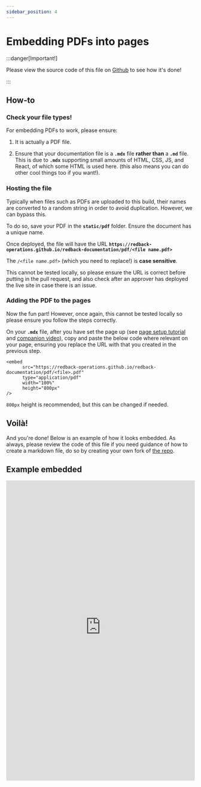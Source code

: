 ```yaml
---
sidebar_position: 4
---
```


# Embedding PDFs into pages


:::danger[Important!]

Please view the source code of this file on
[Github](https://github.com/Redback-Operations/redback-documentation/blob/main/docs/example/pdf-tutorial.mdx) to see how it's done!

:::

## How-to

### Check your file types!

For embedding PDFs to work, please ensure:

1. It is actually a PDF file.

2. Ensure that your documentation file is a **`.mdx`** file **rather than** a **`.md`** file. This
is due to **`.mdx`** supporting small amounts of HTML, CSS, JS, and React, of which some HTML
is used here. (this also means you can do other cool things too if you want!).


### Hosting the file

Typically when files such as PDFs are uploaded to this build, their names are converted
to a random string in order to avoid duplication. However, we can bypass this.

To do so, save your PDF in the **`static/pdf`** folder. Ensure the document has a unique
name.

Once deployed, the file will have the URL **`https://redback-operations.github.io/redback-documentation/pdf/<file name.pdf>`**

The `/<file name.pdf>` (which you need to replace!) is **case sensitive**.

This cannot be tested locally, so please ensure the URL is correct before putting in the
pull request, and also check after an approver has deployed the live site in case there is an
issue.


### Adding the PDF to the pages

Now the fun part! However, once again, this cannot be tested locally so please ensure you
follow the steps correctly.

On your **`.mdx`** file, after you have set the page up (see [page setup tutorial](tutorial) and
[companion video](https://youtu.be/AbDBXuXaJ_s)), copy and paste the below code where relevant
on your page, ensuring you replace the URL with that you created in the previous step.

```
<embed
      src="https://redback-operations.github.io/redback-documentation/pdf/<file>.pdf"
      type="application/pdf"
      width="100%"
      height="800px"
/>
```

`800px` height is recommended, but this can be changed if needed.

## Voilà!

And you're done! Below is an example of how it looks embedded. As always, please review the code
of this file if you need guidance of how to create a markdown file, do so by creating your own
fork of [the repo](https://github.com/Redback-Operations/redback-documentation/blob/main/docs/example/pdf-tutorial.mdx).


## Example embedded
<embed
      src="https://redback-operations.github.io/redback-documentation/pdf/ISMS.pdf"
      type="application/pdf"
      width="100%"
      height="800px"
/>
